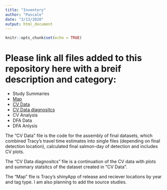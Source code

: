 ```yaml
---
title: "Inventory"
author: "Pascale"
date: "3/13/2020"
output: html_document
---
```


```r
knitr::opts_chunk$set(echo = TRUE)
```

# Please link all files added to this repository here with a breif description and category:

- Study Summaries
- [Map](Tracy's_ShinyApp.R)
- [CV Data](CV_master.html) 
- [CV Data diagnositcs](CV_summary_stats.html)
- CV Analysis
- DFA Data
- DFA Anlysis

The "CV Data" file is the code for the assembly of final datasets, which combined Tracy's travel time estimates into single files (depending on final detection location), calculated final salmon-day of detection and includes CV plots.

The "CV Data diagnositcs" file is a continuation of the CV data with plots and summary statsitcs of the dataset created in "CV Data".

The "Map" flie is Tracy's shinyApp of release and reciever locations by year and tag type. I am also planning to add the source studies.
